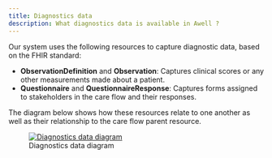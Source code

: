 ```yaml
---
title: Diagnostics data
description: What diagnostics data is available in Awell ?
---
```


Our system uses the following resources to capture diagnostic data, based on the FHIR standard:

- **ObservationDefinition** and **Observation**: Captures clinical scores or any other measurements made about a patient.
- **Questionnaire** and **QuestionnaireResponse**: Captures forms assigned to stakeholders in the care flow and their responses.

The diagram below shows how these resources relate to one another as well as their relationship to the care flow parent resource.

<figure className="flex flex-col justify-center text-center">
  <a
    href="/images/diagnostics-data-diagram.png"
    target="_blank"
    className="custom-link"
  >
    <img
      src="/images/diagnostics-data-diagram.png"
      alt="Diagnostics data diagram"
      className="w-full mx-auto"
    />
  </a>
  <figcaption className="dark:text-slate-400 pt-1">Diagnostics data diagram</figcaption>
</figure>